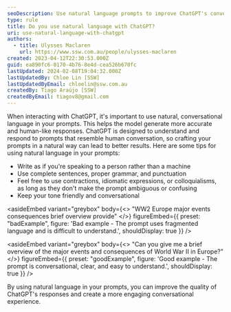 ```yaml
---
seoDescription: Use natural language prompts to improve ChatGPT's conversational responses and get accurate answers.
type: rule
title: Do you use natural language with ChatGPT?
uri: use-natural-language-with-chatgpt
authors:
  - title: Ulysses Maclaren
    url: https://www.ssw.com.au/people/ulysses-maclaren
created: 2023-04-12T22:30:53.000Z
guid: ea890fc6-0170-4b76-8e4d-cea526b670fc
lastUpdated: 2024-02-08T19:04:32.000Z
lastUpdatedBy: Chloe Lin [SSW]
lastUpdatedByEmail: chloelin@ssw.com.au
createdBy: Tiago Araújo [SSW]
createdByEmail: tiagov8@gmail.com
---
```


When interacting with ChatGPT, it's important to use natural, conversational language in your prompts. This helps the model generate more accurate and human-like responses. ChatGPT is designed to understand and respond to prompts that resemble human conversation, so crafting your prompts in a natural way can lead to better results.
Here are some tips for using natural language in your prompts:

- Write as if you're speaking to a person rather than a machine
- Use complete sentences, proper grammar, and punctuation
- Feel free to use contractions, idiomatic expressions, or colloquialisms, as long as they don't make the prompt ambiguous or confusing
- Keep your tone friendly and conversational

<asideEmbed
  variant="greybox"
  body={<>
    "WW2 Europe major events consequences brief overview provide"
  </>}
  figureEmbed={{
    preset: "badExample",
    figure: 'Bad example - The prompt uses fragmented language and is difficult to understand.',
    shouldDisplay: true
  }}
/>

<asideEmbed
  variant="greybox"
  body={<>
    "Can you give me a brief overview of the major events and consequences of World War II in Europe?"
  </>}
  figureEmbed={{
    preset: "goodExample",
    figure: 'Good example - The prompt is conversational, clear, and easy to understand.',
    shouldDisplay: true
  }}
/>

By using natural language in your prompts, you can improve the quality of ChatGPT's responses and create a more engaging conversational experience.
